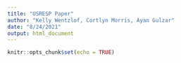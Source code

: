 ```yaml
---
title: "USRESP Paper"
author: "Kelly Wentzlof, Cortlyn Morris, Ayan Gulzar"
date: "8/24/2021"
output: html_document
---
```


```r
knitr::opts_chunk$set(echo = TRUE)
```

